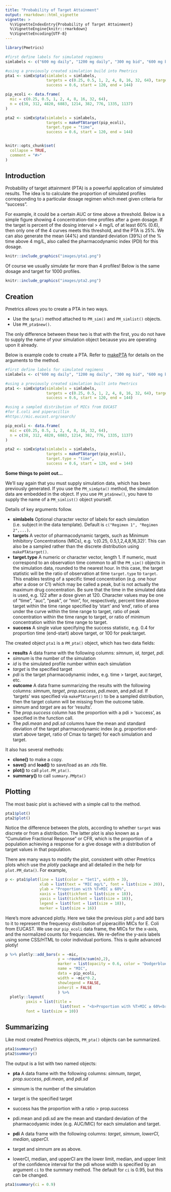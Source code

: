 ```yaml
---
title: "Probability of Target Attainment"
output: rmarkdown::html_vignette
vignette: >
  %\VignetteIndexEntry{Probability of Target Attainment}
  %\VignetteEngine{knitr::rmarkdown}
  %\VignetteEncoding{UTF-8}
---
```



```r
library(Pmetrics)
```

```r
#first define labels for simulated regimens
simlabels <- c("600 mg daily", "1200 mg daily", "300 mg bid", "600 mg bid")

#using a previously created simulation build into Pmetrics
pta1 <- simEx$pta(simlabels = simlabels,
                  targets = c(0.25, 0.5, 1, 2, 4, 8, 16, 32, 64), target.type = "time",
                  success = 0.6, start = 120, end = 144)

pip_ecoli <- data.frame(
  mic = c(0.25, 0.5, 1, 2, 4, 8, 16, 32, 64),
  n = c(38, 312, 4820, 6883, 1214, 382, 776, 1335, 1137)
)

pta2 <- simEx$pta(simlabels = simlabels,
                  targets = makePTAtarget(pip_ecoli),
                  target.type = "time",
                  success = 0.6, start = 120, end = 144)


knitr::opts_chunk$set(
  collapse = TRUE,
  comment = "#>"
)
```

## Introduction

Probability of target attainment (PTA) is a powerful application of simulated results. The idea is to calculate the proportion of simulated profiles corresponding to a particular dosage regimen which meet given criteria for "success". 

For example, it could be a certain AUC or time above a threshold. Below is a simple figure showing 4 concentration-time profiles after a gven dosage. If the target is percent of the dosing interval > 4 mg/L of at least 60% (0.6), then only one of the 4 curves meets this threshold, and the PTA is 25%. We can also generate the mean (44%) and standard deviation (39%) of the % time above 4 mg/L, also called the pharmacodynamic index (PDI) for this dosage.

```r
knitr::include_graphics("images/pta1.png")
```

Of course we usually simulate far more than 4 profiles! Below is the same dosage and target for 1000 profiles.

```r
knitr::include_graphics("images/pta2.png")
```

## Creation

Pmetrics allows you to create a PTA in two ways.

* Use the `$pta()` method attached to `PM_sim()` and `PM_simlist()` objects.
* Use `PM_pta$new()`.

The only difference between these two is that with the first, you do not have to supply the name of your simulation object because you are operating upon it already. 

Below is example code to create a PTA. Refer to [makePTA](https://lapkb.github.io/Pmetrics/reference/makePTA.html) for details on the arguments to the method.

```r
#first define labels for simulated regimens
simlabels <- c("600 mg daily", "1200 mg daily", "300 mg bid", "600 mg bid")

#using a previously created simulation built into Pmetrics
pta1 <- simEx$pta(simlabels = simlabels,
                  targets = c(0.25, 0.5, 1, 2, 4, 8, 16, 32, 64), target.type = "time",
                  success = 0.6, start = 120, end = 144)

#using a sampled distribution of MICs from EUCAST
#for E.coli and piperacillin
#https://mic.eucast.org/search/

pip_ecoli <- data.frame(
  mic = c(0.25, 0.5, 1, 2, 4, 8, 16, 32, 64),
  n = c(38, 312, 4820, 6883, 1214, 382, 776, 1335, 1137)
)

pta2 <- simEx$pta(simlabels = simlabels,
                  targets = makePTAtarget(pip_ecoli),
                  target.type = "time",
                  success = 0.6, start = 120, end = 144)

```

**Some things to point out...**

We'll say again that you must supply simulation data, which has been previously generated. If you use the `PM_sim$pta()` method, the simulation data are embedded in the object. If you use `PM_pta$new()`, you have to supply the name of a `PM_simlist()` object yourself.

Details of key arguments follow.

* **simlabels** Optional character vector of labels for each simulation (i.e. subject in the data template). Default is `c("Regimen 1", "Regimen 2",...)`.
* **targets** A vector of pharmacodynamic targets, such as Minimum Inhibitory Concentrations (MICs), e.g. 'c(0.25, 0.5,1,2,4,8,16,32)'. This can also be a sampled rather than the discrete distribution using `makePTAtarget()`.
* **target.type** A numeric or character vector, length 1. If numeric, must correspond to an observation time common to all the `PM_sim()` objects in the simulation data, rounded to the nearest hour. In this case, the target statistic will be the ratio of observation at time `target.type` to `target`. This enables testing of a specific timed concentration (e.g. one hour after a dose or C1) which may be called a peak, but is not actually the maximum drug concentration. Be sure that the time in the simulated data is used, e.g. 122 after a dose given at 120. Character values may be one of "time", "auc", "peak", or "min", for, respectively, percent time above target within the time range specified by 'start' and 'end', ratio of area under the curve within the time range to target, ratio of peak concentration within the time range to target, or ratio of minimum concentration within the time range to target.
* **success** A single value specifying the success statistic, e.g. 0.4 for proportion time (end-start) above target, or 100 for peak:target.

The created object `pta1` is a `PM_pta()` object, which has two data fields:

* **results** A data frame with the following columns: *simnum*, *id*, *target*, *pdi.* 
- *simnum* is the number of the simulation
- *id* is the simulated profile number within each simulation
- *target* is the specified target
- *pdi* is the target pharmacodynamic index, e.g. time > target, auc:target, etc.
* **outcome** A data frame summarizing the results with the following columns: *simnum*, *target*, *prop.success*, *pdi.mean*, and *pdi.sd.* If 'targets' was specified via `makePTAtarget()` to be a sampled distribution, then the target column will be missing from the outcome table. 
- *simnum* and *target* are as for 'results'. 
- The *prop.success* column has the proportion with a pdi > 'success', as specified in the function call. 
- The *pdi.mean* and *pdi.sd* columns have the mean and standard deviation of the target pharmacodynamic index (e.g. proportion end-start above target, ratio of Cmax to target) for each simulation and target.

It also has several methods:

* **clone()** to make a copy.
* **save()** and **load()** to save/load as an .rds file.
* **plot()** to call `plot.PM_pta()`.
* **summary()** to call `summary.PMpta()`

## Plotting

The most basic plot is achieved with a simple call to the method.

```r
pta1$plot()
pta2$plot()
```

Notice the difference between the plots, according to whether `target` was discrete or from a distribution. The latter plot is also known as a "Cumulative Fractional Response" or CFR, which is the proportion of a population achieving a response for a give dosage with a distribution of target values in that population.

There are many ways to modify the plot, consistent with other Pmetrics plots which use the *plotly* package and all detailed in the help for `plot.PM_data()`. For example, 

```r
p <- pta1$plot(line = list(color = "Set1", width = 3),
               xlab = list(text = "MIC mg/L", font = list(size = 20)),
               ylab = "Proportion with %T>MIC ≥ 60%",
               xaxis = list(tickfont = list(size = 18)),
               yaxis = list(tickfont = list(size = 18)),
               legend = list(font = list(size = 18)),
               marker = list(size = 16))
```

Here's more advanced plotly. Here we take the previous plot `p` and add bars to it to represent the frequency distribution of piperacillin MICs for E. Coli from EUCAST. We use our `pip_ecoli` data frame, the MICs for the x-axis, and the normalized counts for frequencies. We re-define the y-axis labels using some CSS/HTML to color individual portions. This is quite advanced plotly!

```r
p %>% plotly::add_bars(x = ~mic, 
                       y = ~round(n/sum(n),2), 
                       marker = list(opacity = 0.6, color = "Dodgerblue"),
                       name = "MIC",
                       data = pip_ecoli,
                       width = ~mic*0.2,
                       showlegend = FALSE,
                       inherit = FALSE
                       ) %>%
  plotly::layout(
         yaxis = list(title = 
                        list(text = "<b>Proportion with %T>MIC ≥ 60%<br><span style='color:Dodgerblue; opacity:0.6'>MIC Frequency</span></b>")),
         font = list(size = 10))

```

## Summarizing

Like most created Pmetrics objects, `PM_pta()` objects can be summarized. 

```r
pta1$summary()
pta2$summary()
```

The output is a list with two named objects: 

* **pta** A data frame with the following columns: *simnum*, *target*, *prop.success*, *pdi.mean*, and *pdi.sd* 
- simnum is the number of the simulation
- target is the specified target
- success has the proportion with a ratio > prop.success
- pdi.mean and pdi.sd are the mean and standard deviation of the pharmacodyamic index (e.g. AUC/MIC) for each simulation and target.

* **pdi**	A data frame with the following columns: *target*, *simnum*, *lowerCI*, *median*, *upperCI.* 
- target and simnum are as above. 
- lowerCI, median, and upperCI are the lower limit, median, and upper limit of the confidence interval for the pdi whose width is specified by an argument `ci` to the summary method. The default for `ci` is 0.95, but this can be changed.

```r
pta1$summary(ci = 0.9)
```


